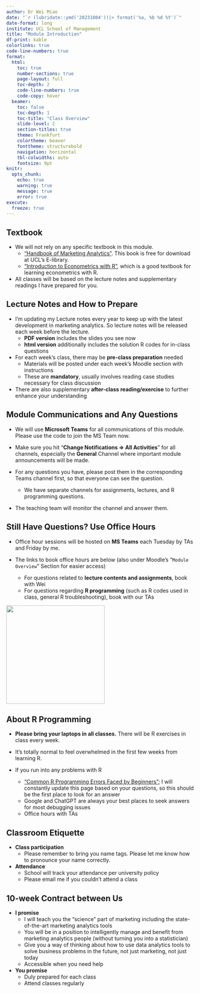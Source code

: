 ```yaml
---
author: Dr Wei Miao
date: "`r (lubridate::ymd('20231004'))|> format('%a, %b %d %Y')`"
date-format: long
institute: UCL School of Management
title: "Module Introduction"
df-print: kable
colorlinks: true
code-line-numbers: true
format:
  html: 
    toc: true
    number-sections: true
    page-layout: full
    toc-depth: 2
    code-line-numbers: true
    code-copy: hover
  beamer: 
    toc: false
    toc-depth: 1
    toc-title: "Class Overview"
    slide-level: 2
    section-titles: true
    theme: Frankfurt
    colortheme: beaver
    fonttheme: structurebold
    navigation: horizontal
    tbl-colwidths: auto
    fontsize: 9pt
knitr:
  opts_chunk:
    echo: true
    warning: true
    message: true
    error: true
execute: 
  freeze: true
---
```


## Textbook

-   We will not rely on any specific textbook in this module.
    -   ["Handbook of Marketing Analytics"](https://ucl-new-primo.hosted.exlibrisgroup.com/permalink/f/5qfvbu/UCL_LMS_DS51237610180004761). This book is free for download at UCL's E-library.
    -   ["Introduction to Econometrics with R"](https://www.econometrics-with-r.org/index.html), which is a good textbook for learning econometrics with R.
-   All classes will be based on the lecture notes and supplementary readings I have prepared for you.

## Lecture Notes and How to Prepare

-   I'm updating my Lecture notes every year to keep up with the latest development in marketing analytics. So lecture notes will be released each week before the lecture.
    -   **PDF version** includes the slides you see now
    -   **html version** additionally includes the solution R codes for in-class questions
-   For each week's class, there may be **pre-class preparation** needed
    -   Materials will be posted under each week's Moodle section with instructions
    -   These are **mandatory**, usually involves reading case studies necessary for class discussion
-   There are also supplementary **after-class reading/exercise** to further enhance your understanding

## Module Communications and Any Questions

-   We will use **Microsoft Teams** for all communications of this module. Please use the code to join the MS Team now.

-   Make sure you hit "**Change Notifications =\> All Activities**" for all channels, especially the **General** Channel where important module announcements will be made.

-   For any questions you have, please post them in the corresponding Teams channel first, so that everyone can see the question.

    -   We have separate channels for assignments, lectures, and R programming questions.

-   The teaching team will monitor the channel and answer them.

## Still Have Questions? Use Office Hours

-   Office hour sessions will be hosted on **MS Teams** each Tuesday by TAs and Friday by me.

-   The links to book office hours are below (also under Moodle's "`Module Overview`" Section for easier access)

    -   For questions related to **lecture contents and assignments**, book with Wei
    -   For questions regarding **R programming** (such as R codes used in class, general R troubleshooting), book with our TAs

![](images/OfficeHourLinks.png){fig-align="center" width="261"}

## About R Programming

-   **Please bring your laptops in all classes.** There will be R exercises in class every week.

-   It's totally normal to feel overwhelmed in the first few weeks from learning R.

-   If you run into any problems with R

    -   ["Common R Programming Errors Faced by Beginners"](https://weim-mkt.github.io/UCLMarketingAnalytics/R-errors.html); I will constantly update this page based on your questions, so this should be the first place to look for an answer
    -   Google and ChatGPT are always your best places to seek answers for most debugging issues
    -   Office hours with TAs

## Classroom Etiquette

-   **Class participation**
    -   Please remember to bring you name tags. Please let me know how to pronounce your name correctly.
-   **Attendance**
    -   School will track your attendance per university policy
    -   Please email me if you couldn't attend a class

## 10-week Contract between Us

-   **I promise**
    -   I will teach you the "science" part of marketing including the state-of-the-art marketing analytics tools
    -   You will be in a position to intelligently manage and benefit from marketing analytics people (without turning you into a statistician)
    -   Give you a way of thinking about how to use data analytics tools to solve business problems in the future, not just marketing, not just today
    -   Accessible when you need help
-   **You promise**
    -   Duly prepared for each class
    -   Attend classes regularly
